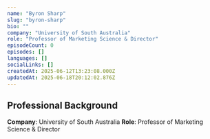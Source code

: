 ```yaml
---
name: "Byron Sharp"
slug: "byron-sharp"
bio: ""
company: "University of South Australia"
role: "Professor of Marketing Science & Director"
episodeCount: 0
episodes: []
languages: []
socialLinks: []
createdAt: 2025-06-12T13:23:08.000Z
updatedAt: 2025-06-18T20:12:02.876Z
---
```


## Professional Background

**Company**: University of South Australia
**Role**: Professor of Marketing Science & Director
